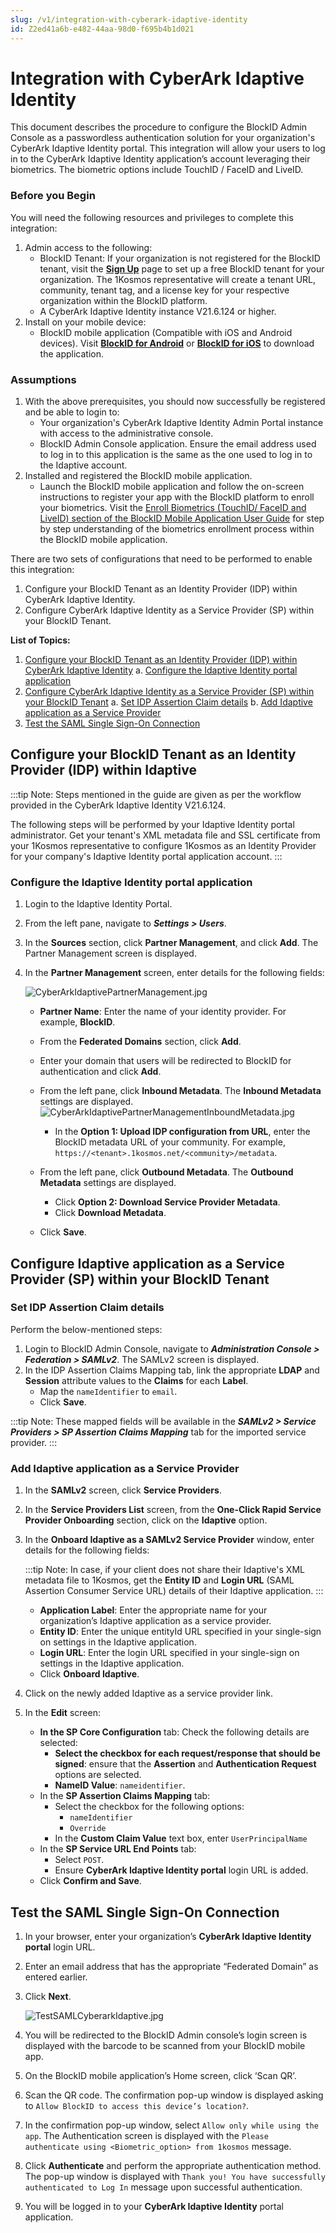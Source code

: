 ```yaml
---
slug: /v1/integration-with-cyberark-idaptive-identity
id: Z2ed41a6b-e482-44aa-98d0-f695b4b1d021
---
```

# Integration with CyberArk Idaptive Identity
This document describes the procedure to configure the BlockID Admin Console as a passwordless authentication solution for your organization's CyberArk Idaptive Identity portal. This integration will allow your users to log in to the CyberArk Idaptive Identity application’s account leveraging their biometrics. The biometric options include TouchID / FaceID and LiveID.

### Before you Begin
You will need the following resources and privileges to complete this integration:
1. Admin access to the following:
    * BlockID Tenant: If your organization is not registered for the BlockID tenant, visit the **[Sign Up](https://www.1kosmos.com/blockid-free-trial)** page to set up a free BlockID tenant for your organization. The 1Kosmos representative will create a tenant URL, community, tenant tag, and a license key for your respective organization within the BlockID platform.
    * A CyberArk Idaptive Identity instance V21.6.124 or higher.
2. Install on your mobile device:
    * BlockID mobile application (Compatible with iOS and Android devices). Visit **[BlockID for Android](https://play.google.com/store/apps/details?id=com.onekosmos.kernel.blockid)** or **[BlockID for iOS](https://apps.apple.com/us/app/blockid/id1539421428)** to download the application.

### Assumptions

1.	With the above prerequisites, you should now successfully be registered and be able to login to:
    * Your organization's CyberArk Idaptive Identity Admin Portal instance with access to the administrative console.
    * BlockID Admin Console application. Ensure the email address used to log in to this application is the same as the one used to log in to the Idaptive account.
2.	Installed and registered the BlockID mobile application.
    * Launch the BlockID mobile application and follow the on-screen instructions to register your app with the BlockID platform to enroll your biometrics. Visit the [Enroll Biometrics (TouchID/ FaceID and LiveID) section of the BlockID Mobile Application User Guide]( https://docs.1kosmos.com/docs/blockid-mobile-application-user-guide#EnrollBio) for step by step understanding of the biometrics enrollment process within the BlockID mobile application.

There are two sets of configurations that need to be performed to enable this integration:

1. Configure your BlockID Tenant as an Identity Provider (IDP) within CyberArk Idaptive Identity.
2. Configure CyberArk Idaptive Identity as a Service Provider (SP) within your BlockID Tenant.

**List of Topics:**

1. [Configure your BlockID Tenant as an Identity Provider (IDP) within CyberArk Idaptive Identity](#IdaptiveIDP)
    a. [Configure the Idaptive Identity portal application](#IdaptiveIDPportal)
2. [Configure CyberArk Idaptive Identity as a Service Provider (SP) within your BlockID Tenant](#BlockIDIDP)
   a. [Set IDP Assertion Claim details](#SetIDPSAML) 
   b. [Add Idaptive application as a Service Provider](#SaveSPSAML)
3. [Test the SAML Single Sign-On Connection](#TestSAML)

## <a name = "IdaptiveIDP"></a>Configure your BlockID Tenant as an Identity Provider (IDP) within Idaptive

:::tip Note:
Steps mentioned in the guide are given as per the workflow provided in the CyberArk Idaptive Identity V21.6.124.

The following steps will be performed by your Idaptive Identity portal administrator. Get your tenant's XML metadata file and SSL certificate from your 1Kosmos representative to configure 1Kosmos as an Identity Provider for your company's Idaptive Identity portal application account.
:::

### <a name = "IdaptiveIDPportal"></a>Configure the Idaptive Identity portal application

1.	Login to the Idaptive Identity Portal.
2.	From the left pane, navigate to ***Settings > Users***.
3.	In the **Sources** section, click **Partner Management**, and click **Add**. The Partner Management screen is displayed. 
4. In the **Partner Management** screen, enter details for the following fields:

    ![CyberArkIdaptivePartnerManagement.jpg](https://cdn.document360.io/aeae7c88-d2f4-4a9c-bba9-c4f368260d78/Images/Documentation/CyberArkIdaptivePartnerManagement.jpg)

    * **Partner Name**: Enter the name of your identity provider. For example, **BlockID**.
    * From the **Federated Domains** section, click **Add**. 
    * Enter your domain that users will be redirected to BlockID for authentication and click **Add**.
    * From the left pane, click **Inbound Metadata**. The **Inbound Metadata** settings are displayed.
     ![CyberArkIdaptivePartnerManagementInboundMetadata.jpg](https://cdn.document360.io/aeae7c88-d2f4-4a9c-bba9-c4f368260d78/Images/Documentation/CyberArkIdaptivePartnerManagementInboundMetadata%281%29.jpg)

        * In the **Option 1: Upload IDP configuration from URL**, enter the BlockID metadata URL of your community. For example, 	`https://<tenant>.1kosmos.net/<community>/metadata`.
    *  From the left pane, click **Outbound Metadata**. The **Outbound Metadata** settings are displayed.
        *  Click **Option 2: Download Service Provider Metadata**.
        *  Click **Download Metadata**.
      *  Click **Save**.

## <a name = "BlockIDIDP"></a>Configure Idaptive application as a Service Provider (SP) within your BlockID Tenant

### <a name = "SetIDPSAML"></a>Set IDP Assertion Claim details

Perform the below-mentioned steps:
1.	Login to BlockID Admin Console, navigate to ***Administration Console > Federation > SAMLv2***.
The SAMLv2 screen is displayed.
3.	In the IDP Assertion Claims Mapping tab, link the appropriate **LDAP** and **Session** attribute values to the **Claims** for each **Label**.
    * Map the `nameIdentifier` to `email`.
    * Click **Save**.

:::tip Note:
These mapped fields will be available in the ***SAMLv2 > Service Providers > SP Assertion Claims Mapping*** tab for the imported service provider. 
:::

### <a name = "SaveSPSAML"></a>Add Idaptive application as a Service Provider

1.	In the **SAMLv2** screen, click **Service Providers**.
2.	In the **Service Providers List** screen, from the **One-Click Rapid Service Provider Onboarding** section, click on the **Idaptive** option.
3.	In the **Onboard Idaptive as a SAMLv2 Service Provider** window, enter details for the following fields:

    :::tip Note:
    In case, if your client does not share their Idaptive's XML metadata file to 1Kosmos, get the **Entity ID** and **Login URL** (SAML Assertion Consumer Service URL) details of their Idaptive application. 
    :::

    * **Application Label**: Enter the appropriate name for your organization’s Idaptive application as a service provider.
     * **Entity ID**: Enter the unique entityId URL specified in your single-sign on settings in the Idaptive application.
    * **Login URL**: Enter the login URL specified in your single-sign on settings in the Idaptive application. 
    * Click **Onboard Idaptive**.
4.	Click on the newly added Idaptive as a service provider link.
5.	In the **Edit** screen:
    * **In the SP Core Configuration** tab: Check the following details are selected:
        * **Select the checkbox for each request/response that should be signed**: ensure that the **Assertion** and **Authentication Request** options are selected.
        * **NameID Value**: `nameidentifier`.
    * In the **SP Assertion Claims Mapping** tab: 
        * Select the checkbox for the following options:
            * `nameIdentifier`
            * `Override`
        * In the **Custom Claim Value** text box, enter `UserPrincipalName`
    * In the **SP Service URL End Points** tab:
        * Select `POST`.
        * Ensure **CyberArk Idaptive Identity portal** login URL is added.
    * Click **Confirm and Save**.

## <a name = "TestSAML"></a>Test the SAML Single Sign-On Connection

1.	In your browser, enter your organization’s **CyberArk Idaptive Identity portal** login URL. 
2.	Enter an email address that has the appropriate “Federated Domain” as entered earlier.
3.	Click **Next**. 

    ![TestSAMLCyberarkIdaptive.jpg](https://cdn.document360.io/aeae7c88-d2f4-4a9c-bba9-c4f368260d78/Images/Documentation/TestSAMLCyberarkIdaptive.jpg)

3.	You will be redirected to the BlockID Admin console’s login screen is displayed with the barcode to be scanned from your BlockID mobile app.
4. On the BlockID mobile application’s Home screen, click ‘Scan QR’.
5. Scan the QR code. The confirmation pop-up window is displayed asking to `Allow BlockID to access this device’s location?`.
6. In the confirmation pop-up window, select `Allow only while using the app`. The Authentication screen is displayed with the `Please authenticate using <Biometric_option> from 1kosmos` message.
7. Click **Authenticate** and perform the appropriate authentication method. The pop-up window is displayed with `Thank you! You have successfully authenticated to Log In` message upon successful authentication.
8. You will be logged in to your **CyberArk Idaptive Identity** portal application.

